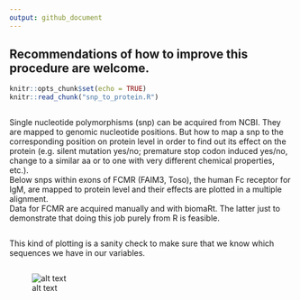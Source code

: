 ```yaml
---
output: github_document
---
```

## Recommendations of how to improve this procedure are welcome.
```r
knitr::opts_chunk$set(echo = TRUE)
knitr::read_chunk("snp_to_protein.R")
```

```r
```

Single nucleotide polymorphisms (snp) can be acquired from NCBI. They are mapped to genomic nucleotide positions.
But how to map a snp to the corresponding position on protein level in order to find out its effect on the protein (e.g. silent mutation yes/no; premature stop codon induced yes/no, change to a similar aa or to one with very different chemical properties, etc.).  
Below snps within exons of FCMR (FAIM3, Toso), the human Fc receptor for IgM, are mapped to protein level and their effects are plotted in a multiple alignment.  
Data for FCMR are acquired manually and with biomaRt. The latter just to demonstrate that doing this job purely from R is feasible.
```r
```

This kind of plotting is a sanity check to make sure that we know which sequences we have in our variables.
```r
```
![alt text](20220806_snp_to_protein_fcmr_files/figure-html/plot exons against genomic seq and cds-1.png)